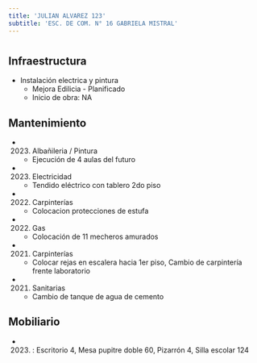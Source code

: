 ```yaml
---
title: 'JULIAN ALVAREZ 123'
subtitle: 'ESC. DE COM. N° 16 GABRIELA MISTRAL'
---
```


#
## Infraestructura

* Instalación electrica y pintura 
    + Mejora Edilicia - Planificado 
    + Inicio de obra: NA 






## Mantenimiento

*  (2023) Albañileria / Pintura 
    + Ejecución de 4 aulas del futuro

*  (2023) Electricidad 
    + Tendido eléctrico con tablero 2do piso

*  (2022) Carpinterías 
    + Colocacion protecciones de estufa

*  (2022) Gas 
    + Colocación de 11 mecheros amurados

*  (2021) Carpinterías 
    + Colocar rejas en escalera hacia 1er piso, Cambio de carpintería frente laboratorio

*  (2021) Sanitarias 
    + Cambio de tanque de agua de cemento





## Mobiliario

*  (2023) : Escritorio 4, Mesa pupitre doble 60, Pizarrón 4, Silla escolar 124 



